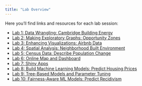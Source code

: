 ```yaml
---
title: "Lab Overview"
---
```


Here you’ll find links and resources for each lab session:

-   [Lab 1: Data Wrangling: Cambridge Building Energy](lab1.qmd)
-   [Lab 2: Making Exploratory Graphs: Opportunity Zones](lab2.qmd)
-   [Lab 3: Enhancing Visualizations: Airbnb Data](lab3.qmd)
-   [Lab 4: Spatial Analysis: Neighborhood Built Environment](lab4.qmd)
-   [Lab 5: Census Data: Describe Population Change](lab5.qmd)
-   [Lab 6: Online Map and Dashboard](lab6.qmd)
-   [Lab 7: Shiny Apps](lab7.qmd)
-   [Lab 8: Build Machine Learning Models: Predict Housing Prices](lab8.qmd)
-   [Lab 9: Tree-Based Models and Parameter Tuning](lab9.qmd)
-   [Lab 10: Fairness-Aware ML Models: Predict Recidivism](lab10.qmd)
